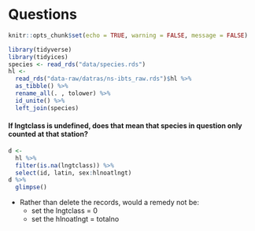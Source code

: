 # Questions

```r
knitr::opts_chunk$set(echo = TRUE, warning = FALSE, message = FALSE)
```

```r
library(tidyverse)
library(tidyices)
species <- read_rds("data/species.rds")
hl <- 
  read_rds("data-raw/datras/ns-ibts_raw.rds")$hl %>% 
  as_tibble() %>% 
  rename_all(. , tolower) %>% 
  id_unite() %>% 
  left_join(species)
```

#### If lngtclass is undefined, does that mean that species in question only counted at that station?


```r
d <- 
  hl %>% 
  filter(is.na(lngtclass)) %>% 
  select(id, latin, sex:hlnoatlngt)
d %>% 
  glimpse()
```

* Rather than delete the records, would a remedy not be:
    * set the lngtclass = 0
    * set the hlnoatlngt = totalno

